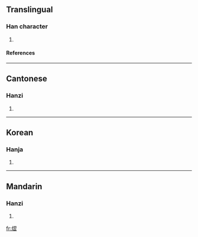 ==Translingual==
===Han character===
{{Han char|rn=86|rad=火|as=11|sn=15|four=9781<sub>8</sub>|canj=火尸一廿 (FSMT)}}
# {{defn|Han|sort=火11}}
====References====
{{Han ref|kx=0680.310|dkj=19342|dj=1092.080|hdz=32230.040|uh=71A4|ud=29092|bh=E66D|bd=58989}}

----
==Cantonese==
===Hanzi===
{{yue-hanzi|jyut=|y=yap1}}
# {{defn|Cantonese}}

----
==Korean==
===Hanja===
{{ko-hanja|hangeul=익|eumhun=|rv=ik|mr=ik|y=ik}}
# {{defn|Korean}}

----
==Mandarin==
===Hanzi===
{{cmn-hanzi|pin=[[yì]] ([[yi4]])|wg=i<sup>4</sup>}}
# {{defn|Mandarin}}

[[fr:熤]]